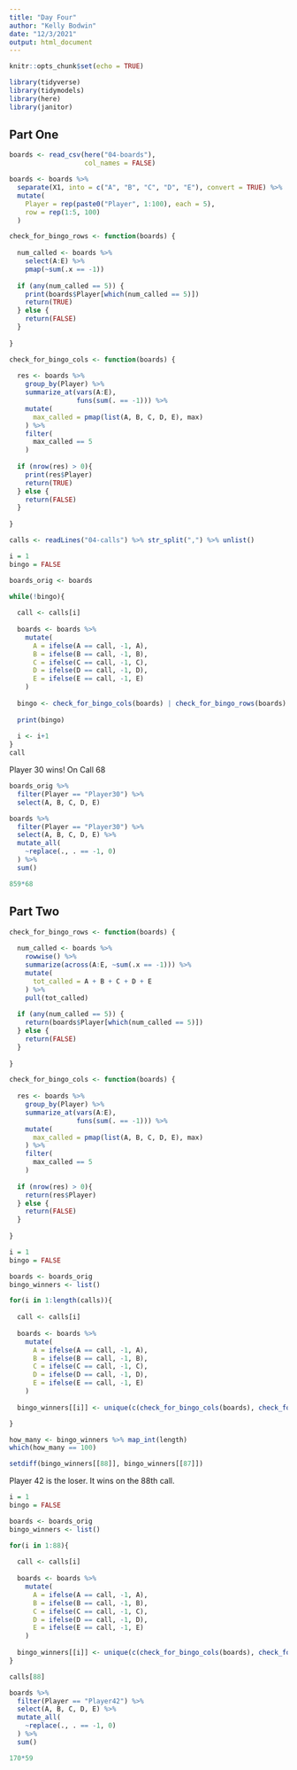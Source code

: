 ```yaml
---
title: "Day Four"
author: "Kelly Bodwin"
date: "12/3/2021"
output: html_document
---
```


```r
knitr::opts_chunk$set(echo = TRUE)
```

```r
library(tidyverse)
library(tidymodels)
library(here)
library(janitor)
```

## Part One

```r
boards <- read_csv(here("04-boards"),
                   col_names = FALSE)

boards <- boards %>%
  separate(X1, into = c("A", "B", "C", "D", "E"), convert = TRUE) %>%
  mutate(
    Player = rep(paste0("Player", 1:100), each = 5),
    row = rep(1:5, 100)
  )
```

```r
check_for_bingo_rows <- function(boards) {
  
  num_called <- boards %>%
    select(A:E) %>%
    pmap(~sum(.x == -1))
  
  if (any(num_called == 5)) {
    print(boards$Player[which(num_called == 5)])
    return(TRUE)
  } else {
    return(FALSE)
  }
  
}

check_for_bingo_cols <- function(boards) {
  
  res <- boards %>%
    group_by(Player) %>%
    summarize_at(vars(A:E),
                 funs(sum(. == -1))) %>%
    mutate(
      max_called = pmap(list(A, B, C, D, E), max)
    ) %>% 
    filter(
      max_called == 5
    )
  
  if (nrow(res) > 0){
    print(res$Player)
    return(TRUE)
  } else {
    return(FALSE)
  }
  
}
```


```r
calls <- readLines("04-calls") %>% str_split(",") %>% unlist()

i = 1
bingo = FALSE

boards_orig <- boards

while(!bingo){
  
  call <- calls[i]
  
  boards <- boards %>% 
    mutate(
      A = ifelse(A == call, -1, A),
      B = ifelse(B == call, -1, B),
      C = ifelse(C == call, -1, C),
      D = ifelse(D == call, -1, D),
      E = ifelse(E == call, -1, E)
    )
  
  bingo <- check_for_bingo_cols(boards) | check_for_bingo_rows(boards)
  
  print(bingo)
  
  i <- i+1
}
call
```

Player 30 wins! On Call 68

```r
boards_orig %>%
  filter(Player == "Player30") %>%
  select(A, B, C, D, E)

boards %>%
  filter(Player == "Player30") %>%
  select(A, B, C, D, E) %>%
  mutate_all(
    ~replace(., . == -1, 0)
  ) %>%
  sum()

859*68
```

## Part Two

```r
check_for_bingo_rows <- function(boards) {
  
  num_called <- boards %>%
    rowwise() %>%
    summarize(across(A:E, ~sum(.x == -1))) %>%
    mutate(
      tot_called = A + B + C + D + E
    ) %>%
    pull(tot_called)
  
  if (any(num_called == 5)) {
    return(boards$Player[which(num_called == 5)])
  } else {
    return(FALSE)
  }
  
}

check_for_bingo_cols <- function(boards) {
  
  res <- boards %>%
    group_by(Player) %>%
    summarize_at(vars(A:E),
                 funs(sum(. == -1))) %>%
    mutate(
      max_called = pmap(list(A, B, C, D, E), max)
    ) %>% 
    filter(
      max_called == 5
    )
  
  if (nrow(res) > 0){
    return(res$Player)
  } else {
    return(FALSE)
  }
  
}
```


```r

i = 1
bingo = FALSE

boards <- boards_orig
bingo_winners <- list()

for(i in 1:length(calls)){
  
  call <- calls[i]
  
  boards <- boards %>% 
    mutate(
      A = ifelse(A == call, -1, A),
      B = ifelse(B == call, -1, B),
      C = ifelse(C == call, -1, C),
      D = ifelse(D == call, -1, D),
      E = ifelse(E == call, -1, E)
    )
  
  bingo_winners[[i]] <- unique(c(check_for_bingo_cols(boards), check_for_bingo_rows(boards)))

}

how_many <- bingo_winners %>% map_int(length)
which(how_many == 100)

setdiff(bingo_winners[[88]], bingo_winners[[87]])
```

Player 42 is the loser.  It wins on the 88th call.

```r

i = 1
bingo = FALSE

boards <- boards_orig
bingo_winners <- list()

for(i in 1:88){
  
  call <- calls[i]
  
  boards <- boards %>% 
    mutate(
      A = ifelse(A == call, -1, A),
      B = ifelse(B == call, -1, B),
      C = ifelse(C == call, -1, C),
      D = ifelse(D == call, -1, D),
      E = ifelse(E == call, -1, E)
    )
  
  bingo_winners[[i]] <- unique(c(check_for_bingo_cols(boards), check_for_bingo_rows(boards)))
}

calls[88]

boards %>%
  filter(Player == "Player42") %>%
  select(A, B, C, D, E) %>%
  mutate_all(
    ~replace(., . == -1, 0)
  ) %>%
  sum()

170*59
```

